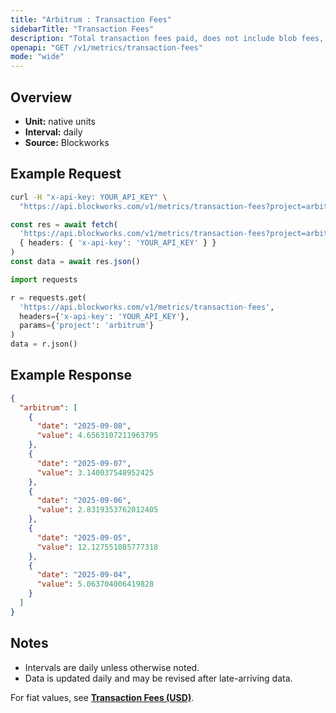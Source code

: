 ```yaml
---
title: "Arbitrum : Transaction Fees"
sidebarTitle: "Transaction Fees"
description: "Total transaction fees paid, does not include blob fees, out-of-protocol tips, or additional sources of revenue"
openapi: "GET /v1/metrics/transaction-fees"
mode: "wide"
---
```


## Overview

- **Unit:** native units
- **Interval:** daily
- **Source:** Blockworks

## Example Request

<CodeGroup>

```bash cURL
curl -H "x-api-key: YOUR_API_KEY" \
  "https://api.blockworks.com/v1/metrics/transaction-fees?project=arbitrum"
```

```typescript TypeScript
const res = await fetch(
  'https://api.blockworks.com/v1/metrics/transaction-fees?project=arbitrum',
  { headers: { 'x-api-key': 'YOUR_API_KEY' } }
)
const data = await res.json()
```

```python Python
import requests

r = requests.get(
  'https://api.blockworks.com/v1/metrics/transaction-fees',
  headers={'x-api-key': 'YOUR_API_KEY'},
  params={'project': 'arbitrum'}
)
data = r.json()
```

</CodeGroup>

## Example Response

```json
{
  "arbitrum": [
    {
      "date": "2025-09-08",
      "value": 4.6563107211963795
    },
    {
      "date": "2025-09-07",
      "value": 3.140037548952425
    },
    {
      "date": "2025-09-06",
      "value": 2.8319353762012405
    },
    {
      "date": "2025-09-05",
      "value": 12.127551085777318
    },
    {
      "date": "2025-09-04",
      "value": 5.063704006419828
    }
  ]
}
```

## Notes
- Intervals are daily unless otherwise noted.
- Data is updated daily and may be revised after late-arriving data.


<Note>For fiat values, see **[Transaction Fees (USD)](./transaction-fees-usd)**.</Note>